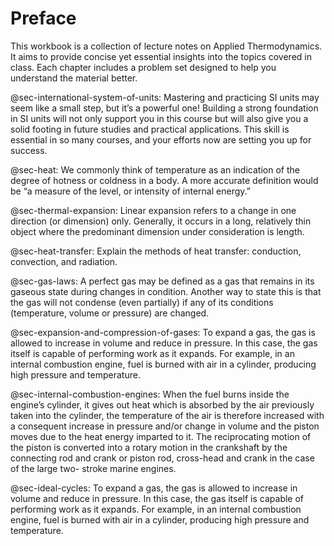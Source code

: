 # Preface {.unnumbered}

This workbook is a collection of lecture notes on Applied Thermodynamics. It aims to provide concise yet essential insights into the topics covered in class. Each chapter includes a problem set designed to help you understand the material better.

@sec-international-system-of-units: Mastering and practicing SI units may seem like a small step, but it’s a powerful one! Building a strong foundation in SI units will not only support you in this course but will also give you a solid footing in future studies and practical applications. This skill is essential in so many courses, and your efforts now are setting you up for success.

@sec-heat: We commonly think of temperature as an indication of the degree of hotness or coldness in a body. A more accurate definition would be “a measure of the level, or intensity of internal energy.”

@sec-thermal-expansion: Linear expansion refers to a change in one direction (or dimension) only. Generally, it occurs in a long, relatively thin object where the predominant dimension under consideration is length.

@sec-heat-transfer: Explain the methods of heat transfer: conduction, convection, and radiation.

@sec-gas-laws: A perfect gas may be defined as a gas that remains in its gaseous state during changes in condition. Another way to state this is that the gas will not condense (even partially) if any of its conditions (temperature, volume or pressure) are changed.

@sec-expansion-and-compression-of-gases: To expand a gas, the gas is allowed to increase in volume and reduce in pressure. In this case, the gas itself is capable of performing work as it expands. For example, in an internal combustion engine, fuel is burned with air in a cylinder, producing high pressure and temperature.

@sec-internal-combustion-engines: When the fuel burns inside the engine’s cylinder, it gives out heat which is absorbed by the air previously taken into the cylinder, the temperature of the air is therefore increased with a consequent increase in pressure and/or change in volume and the piston moves due to the heat energy imparted to it. The reciprocating motion of the piston is converted into a rotary motion in the crankshaft by the connecting rod and crank or piston rod, cross-head and crank in the case of the large two- stroke marine engines.

@sec-ideal-cycles: To expand a gas, the gas is allowed to increase in volume and reduce in pressure. In this case, the gas itself is capable of performing work as it expands. For example, in an internal combustion engine, fuel is burned with air in a cylinder, producing high pressure and temperature.
